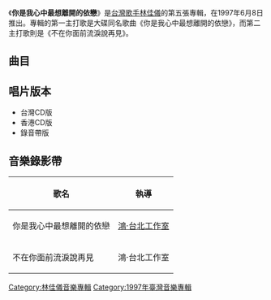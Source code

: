 {{Album infobox | <!-- See Wikipedia:WikiProject_Albums -->
| Name      = 你是我心中最想離開的依戀
| Type      = 專輯
| Artist    = [[林佳儀|林佳儀]]
| Cover     = 
| Released  = 1997年6月8日
| Recorded  = 1997年
| Genre     = [[國語流行音樂|國語流行音樂]]
| Length    = 40:13
| Label     = [[波麗佳音|波麗佳音]]
| Number    = 
| Producer  = 見[[#曲目|曲目列表]]
| Last album = [[I_Love_My_City|I Love My City]]<br />（1996年）
| This album = '''你是我心中最想離開的依戀'''<br />（1997年）
| Next album = [[林佳儀&朋友|林佳儀&朋友]]<br />（1997年）
}}

《'''你是我心中最想離開的依戀'''》是[[台灣|台灣]][[歌手|歌手]][[林佳儀|林佳儀]]的第五張專輯，在1997年6月8日推出。專輯的第一主打歌是大碟同名歌曲《你是我心中最想離開的依戀》，而第二主打歌則是《不在你面前流淚說再見》。

== 曲目 ==
{{Tracklist
| collapsed = 
| headline = 
| font_size = 
| total_length = 40:13

| all_writing = 
| all_music =
| all_lyrics = 
| all_arranger = [[Tim_Heintz|Tim Heintz]]
| all_producer = [[陳秀男|陳秀男]]
| all_except = 

| extra_column =

| title1 = 你是我心中最想離開的依戀
| note1 = 
| longnote1 = 第一主打歌
| music1 = [[陳國華_(音樂人)|陳國華]]
| lyrics1 = [[丁曉雯|丁曉雯]]
| arranger1 = 
| producer1 = 
| extra1 = 
| length1 = 4:04

| title2 = 女人最怕騙自己
| note2 = 
| longnote2 = 
| music2 = [[陳俊廷|陳俊廷]] 
| lyrics2 = 陳俊廷 
| arranger2 = 
| producer2 = 
| extra2 = 
| length2 = 3:50

| title3 = 曼哈頓. 二月. 隨筆 
| note3 = 
| longnote3 = 
| music3 = 陳俊廷
| lyrics3 = [[林佳儀|林佳儀]]<br>陳俊廷
| arranger3 = 
| producer3 = 
| extra3 = 
| length3 = 3:39

| title4 = 藍色天堂
| note4 =
| longnote4 = 
| music4 = [[黃中原|黃中原]]
| lyrics4 = 黃中原<br>陳俊廷
| arranger4 = 
| producer4 =
| extra4 = 
| length4 = 4:08

| title5 = 不良心態 
| note5 = 
| longnote5 = 
| music5 = [[鄭華娟|鄭華娟]]
| lyrics5 = 鄭華娟 
| arranger5 = 
| producer5 = 
| extra5 = 
| length5 = 4:49

| title6 = 不在你面前流淚說再見
| note6 = 
| longnote6 = 第二主打歌
| music6 = 陳俊廷
| lyrics6 = 丁曉雯
| arranger6 = 
| producer6 = 
| extra6 = 
| length6 = 4:19

| title7 = 冷雪 
| note7 = 
| longnote7 = 
| music7 = 黃中原
| lyrics7 = 黃中原
| arranger7 = 
| producer7 = 
| extra7 = 
| length7 = 4:12 

| title8 = 忍不住想愛 
| note8 = 
| longnote8 = 
| music8 = 陳國華
| lyrics8 = [[廖瑩如|廖瑩如]]
| arranger8 = 
| producer8 = 
| extra8 = 
| length8 = 3:54 

| title9 = 抱緊我
| note9 = 
| longnote9 = 
| music9 = [[王治平|王治平]]
| lyrics9 = [[林美杏|林美杏]]
| arranger9 = 
| producer9 = 
| extra9 = 
| length9 = 4:12

| title10 = 無所謂 
| note10 = 
| longnote10 = 
| music10 = 陳國華
| lyrics10 = [[胡如虹|胡如虹]]
| arranger10 = 
| producer10 = 
| extra10 = 
| length10 = 3:51 
}}

== 唱片版本 ==
* 台灣CD版
* 香港CD版
* 錄音帶版

== 音樂錄影帶 ==
{| class="wikitable"
! 歌名 !! 執導
|-
|你是我心中最想離開的依戀||[[鴻·台北工作室|鴻·台北工作室]]
|-
|不在你面前流淚說再見||鴻·台北工作室
|}

[[Category:林佳儀音樂專輯|Category:林佳儀音樂專輯]]
[[Category:1997年臺灣音樂專輯|Category:1997年臺灣音樂專輯]]